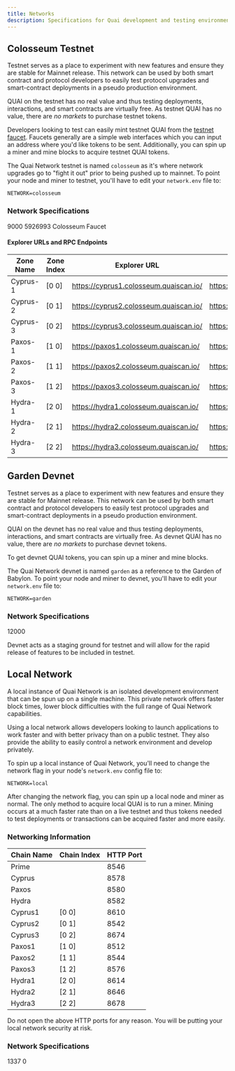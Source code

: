 ```yaml
---
title: Networks
description: Specifications for Quai development and testing environments.
---
```


## Colosseum Testnet

Testnet serves as a place to experiment with new features and ensure they are stable for Mainnet release. This network can be used by both smart contract and protocol developers to easily test protocol upgrades and smart-contract deployments in a pseudo production environment.

QUAI on the testnet has no real value and thus testing deployments, interactions, and smart contracts are virtually free. As testnet QUAI has no value, there are _no markets_ to purchase testnet tokens.

Developers looking to test can easily mint testnet QUAI from the [testnet faucet](https://faucet.quai.network). Faucets generally are a simple web interfaces which you can input an address where you'd like tokens to be sent. Additionally, you can spin up a miner and mine blocks to acquire testnet QUAI tokens.

The Quai Network testnet is named `colosseum` as it's where network upgrades go to "fight it out" prior to being pushed up to mainnet. To point your node and miner to testnet, you'll have to edit your `network.env` file to:

```
NETWORK=colosseum
```

### Network Specifications

<CardGroup cols={3}>
	<Card
		title='Chain ID'
		icon='link'
	>
		9000
	</Card>
	<Card
		title='Network Nonce'
		icon='lock'
	>
		5926993
	</Card>
	<Card
		title='Faucet'
		href='https://faucet.quai.network'
		icon='faucet'
	>
		Colosseum Faucet
	</Card>
</CardGroup>

#### Explorer URLs and RPC Endpoints

| Zone Name | Zone Index | Explorer URL                           | RPC Endpoint                              |
| --------- | ---------- | -------------------------------------- | ----------------------------------------- |
| Cyprus-1  | [0 0]      | https://cyprus1.colosseum.quaiscan.io/ | https://rpc.cyprus1.colosseum.quaiscan.io |
| Cyprus-2  | [0 1]      | https://cyprus2.colosseum.quaiscan.io/ | https://rpc.cyprus2.colosseum.quaiscan.io |
| Cyprus-3  | [0 2]      | https://cyprus3.colosseum.quaiscan.io/ | https://rpc.cyprus3.colosseum.quaiscan.io |
| Paxos-1   | [1 0]      | https://paxos1.colosseum.quaiscan.io/  | https://rpc.paxos1.colosseum.quaiscan.io  |
| Paxos-2   | [1 1]      | https://paxos2.colosseum.quaiscan.io/  | https://rpc.paxos2.colosseum.quaiscan.io  |
| Paxos-3   | [1 2]      | https://paxos3.colosseum.quaiscan.io/  | https://rpc.paxos3.colosseum.quaiscan.io  |
| Hydra-1   | [2 0]      | https://hydra1.colosseum.quaiscan.io/  | https://rpc.hydra1.colosseum.quaiscan.io  |
| Hydra-2   | [2 1]      | https://hydra2.colosseum.quaiscan.io/  | https://rpc.hydra2.colosseum.quaiscan.io  |
| Hydra-3   | [2 2]      | https://hydra3.colosseum.quaiscan.io/  | https://rpc.hydra3.colosseum.quaiscan.io  |

## Garden Devnet

Testnet serves as a place to experiment with new features and ensure they are stable for Mainnet release. This network can be used by both smart contract and protocol developers to easily test protocol upgrades and smart-contract deployments in a pseudo production environment.

QUAI on the devnet has no real value and thus testing deployments, interactions, and smart contracts are virtually free. As devnet QUAI has no value, there are _no markets_ to purchase devnet tokens.

To get devnet QUAI tokens, you can spin up a miner and mine blocks.

The Quai Network devnet is named `garden` as a reference to the Garden of Babylon. To point your node and miner to devnet, you'll have to edit your `network.env` file to:

```
NETWORK=garden
```

### Network Specifications

<CardGroup cols={3}>
	<Card
		title='Chain ID'
		icon='link'
	>
		12000
	</Card>
</CardGroup>

Devnet acts as a staging ground for testnet and will allow for the rapid release of features to be included in testnet.

## Local Network

A local instance of Quai Network is an isolated development environment that can be spun up on a single machine. This private network offers faster block times, lower block difficulties with the full range of Quai Network capabilities.

Using a local network allows developers looking to launch applications to work faster and with better privacy than on a public testnet. They also provide the ability to easily control a network environment and develop privately.

To spin up a local instance of Quai Network, you'll need to change the network flag in your node's `network.env` config file to:

```
NETWORK=local
```

After changing the network flag, you can spin up a local node and miner as normal. The only method to acquire local QUAI is to run a miner. Mining occurs at a much faster rate than on a live testnet and thus tokens needed to test deployments or transactions can be acquired faster and more easily.

### Networking Information

| Chain Name | Chain Index | HTTP Port |
| ---------- | ----------- | --------- |
| Prime      |             | 8546      |
| Cyprus     |             | 8578      |
| Paxos      |             | 8580      |
| Hydra      |             | 8582      |
| Cyprus1    | [0 0]       | 8610      |
| Cyprus2    | [0 1]       | 8542      |
| Cyprus3    | [0 2]       | 8674      |
| Paxos1     | [1 0]       | 8512      |
| Paxos2     | [1 1]       | 8544      |
| Paxos3     | [1 2]       | 8576      |
| Hydra1     | [2 0]       | 8614      |
| Hydra2     | [2 1]       | 8646      |
| Hydra3     | [2 2]       | 8678      |

<Warning>Do not open the above HTTP ports for any reason. You will be putting your local network security at risk.</Warning>

### Network Specifications

<CardGroup cols={3}>
	<Card
		title='Chain ID'
		icon='link'
	>
		1337
	</Card>
	<Card
		title='Network Nonce'
		icon='lock'
	>
		0
	</Card>
</CardGroup>
